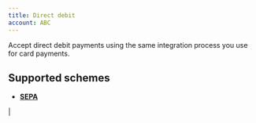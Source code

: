 ```yaml
---
title: Direct debit
account: ABC
---
```



Accept direct debit payments using the same integration process you use for card payments.

Supported schemes
-----------------

*   [**SEPA**](#tabs-6e9e76ab-ebb8-4d63-b67e-095e6b355eb2-1)

|




